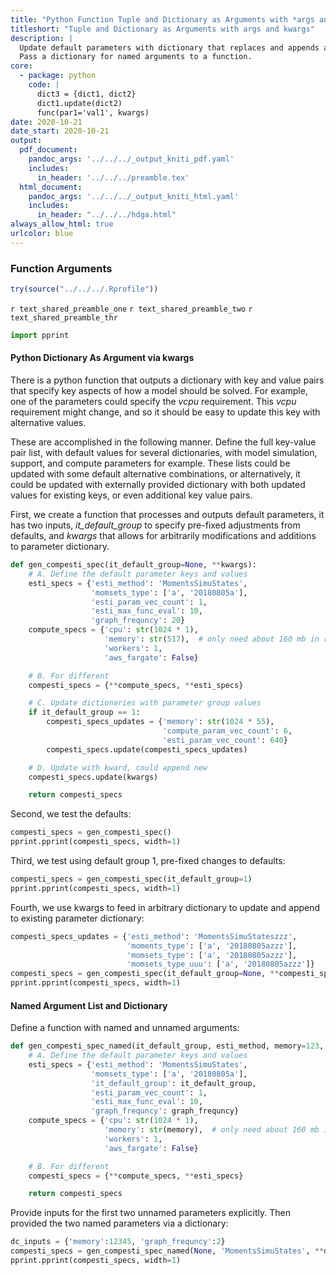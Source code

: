 ```yaml
---
title: "Python Function Tuple and Dictionary as Arguments with *args and **kwargs"
titleshort: "Tuple and Dictionary as Arguments with args and kwargs"
description: |
  Update default parameters with dictionary that replaces and appends additional key-value paris using kwargs.
  Pass a dictionary for named arguments to a function.
core:
  - package: python
    code: |
      dict3 = {dict1, dict2}
      dict1.update(dict2)
      func(par1='val1', kwargs)
date: 2020-10-21
date_start: 2020-10-21
output:
  pdf_document:
    pandoc_args: '../../../_output_kniti_pdf.yaml'
    includes:
      in_header: '../../../preamble.tex'
  html_document:
    pandoc_args: '../../../_output_kniti_html.yaml'
    includes:
      in_header: "../../../hdga.html"
always_allow_html: true
urlcolor: blue
---
```


### Function Arguments

```r
try(source("../../../.Rprofile"))
```

`r text_shared_preamble_one`
`r text_shared_preamble_two`
`r text_shared_preamble_thr`

```python
import pprint
```

#### Python Dictionary As Argument via kwargs

There is a python function that outputs a dictionary with key and value pairs that specify key aspects of how a model should be solved. For example, one of the parameters could specify the *vcpu* requirement. This *vcpu* requirement might change, and so it should be easy to update this key with alternative values.

These are accomplished in the following manner. Define the full key-value pair list, with default values for several dictionaries, with model simulation, support, and compute parameters for example. These lists could be updated with some default alternative combinations, or alternatively, it could be updated with externally provided dictionary with both updated values for existing keys, or even additional key value pairs.

First, we create a function that processes and outputs default parameters, it has two inputs, *it_default_group* to specify pre-fixed adjustments from defaults, and *kwargs* that allows for arbitrarily modifications and additions to parameter dictionary.

```python
def gen_compesti_spec(it_default_group=None, **kwargs):
    # A. Define the default parameter keys and values
    esti_specs = {'esti_method': 'MomentsSimuStates',
                  'momsets_type': ['a', '20180805a'],
                  'esti_param_vec_count': 1,
                  'esti_max_func_eval': 10,
                  'graph_frequncy': 20}
    compute_specs = {'cpu': str(1024 * 1),
                     'memory': str(517),  # only need about 160 mb in reality
                     'workers': 1,
                     'aws_fargate': False}

    # B. For different
    compesti_specs = {**compute_specs, **esti_specs}

    # C. Update dictionaries with parameter group values
    if it_default_group == 1:
        compesti_specs_updates = {'memory': str(1024 * 55),
                                  'compute_param_vec_count': 6,
                                  'esti_param_vec_count': 640}
        compesti_specs.update(compesti_specs_updates)

    # D. Update with kward, could append new
    compesti_specs.update(kwargs)

    return compesti_specs
```

Second, we test the defaults:

```python
compesti_specs = gen_compesti_spec()
pprint.pprint(compesti_specs, width=1)
```

Third, we test using default group 1, pre-fixed changes to defaults:

```python
compesti_specs = gen_compesti_spec(it_default_group=1)
pprint.pprint(compesti_specs, width=1)
```

Fourth, we use kwargs to feed in arbitrary dictionary to update and append to existing parameter dictionary:

```python
compesti_specs_updates = {'esti_method': 'MomentsSimuStateszzz',
                          'moments_type': ['a', '20180805azzz'],
                          'momsets_type': ['a', '20180805azzz'],
                          'momsets_type_uuu': ['a', '20180805azzz']}
compesti_specs = gen_compesti_spec(it_default_group=None, **compesti_specs_updates)
pprint.pprint(compesti_specs, width=1)
```

#### Named Argument List and Dictionary 

Define a function with named and unnamed arguments:

```python
def gen_compesti_spec_named(it_default_group, esti_method, memory=123, graph_frequncy=10):
    # A. Define the default parameter keys and values
    esti_specs = {'esti_method': 'MomentsSimuStates',
                  'momsets_type': ['a', '20180805a'],
                  'it_default_group': it_default_group,
                  'esti_param_vec_count': 1,
                  'esti_max_func_eval': 10,
                  'graph_frequncy': graph_frequncy}
    compute_specs = {'cpu': str(1024 * 1),
                     'memory': str(memory),  # only need about 160 mb in reality
                     'workers': 1,
                     'aws_fargate': False}

    # B. For different
    compesti_specs = {**compute_specs, **esti_specs}

    return compesti_specs
```

Provide inputs for the first two unnamed parameters explicitly. Then provided the two named parameters via a dictionary:

```python
dc_inputs = {'memory':12345, 'graph_frequncy':2}
compesti_specs = gen_compesti_spec_named(None, 'MomentsSimuStates', **dc_inputs)
pprint.pprint(compesti_specs, width=1)
```


